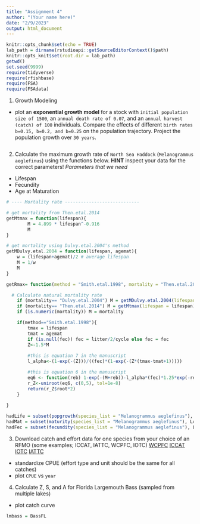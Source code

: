 ```yaml
---
title: "Assignment 4"
author: "(Your name here)"
date: "2/9/2023"
output: html_document
---
```


```r
knitr::opts_chunk$set(echo = TRUE)
lab_path = dirname(rstudioapi::getSourceEditorContext()$path)
knitr::opts_knit$set(root.dir = lab_path)
getwd()
set.seed(9999)
require(tidyverse)
require(rfishbase)
require(FSA)
require(FSAdata)
```

1) Growth Modeling
- plot an **exponential growth model** for a stock with `initial population size of 1500`, an `annual death rate of 0.07`, and an `annual harvest (catch) of 100` individuals. Compare the effects of different `birth rates b=0.15, b=0.2, and b=0.25` on the population trajectory. Project the population growth over `30 years`.  

```r

```

2) Calculate the maximum growth rate of `North Sea Haddock` (`Melanogrammus aeglefinus`) using the functions below. **HINT** inspect your data for the correct parameters!
*Parameters that we need*
- Lifespan
- Fecundity
- Age at Maturation
```r
# ---- Mortality rate ----------------------------

# get mortality from Then.etal.2014
getMtmax = function(lifespan){		
		M = 4.899 * lifespan^-0.916
		M
}

# get mortality using Dulvy.etal.2004's method
getMDulvy.etal.2004 = function(lifespan, agemat){
	w = (lifespan+agemat)/2 # average lifespan
	M = 1/w
	M
}

getRmax= function(method = "Smith.etal.1998", mortality = "Then.etal.2014", fec = NULL, litter = NULL, cycle = NULL, lifespan, agemat){

  # Calculate natural mortality rate
	if (mortality== "Dulvy.etal.2004") M = getMDulvy.etal.2004(lifespan = lifespan, agemat = agemat)
	if (mortality== "Then.etal.2014") M = getMtmax(lifespan = lifespan)
	if (is.numeric(mortality)) M = mortality

	if(method=="Smith.etal.1998"){
		tmax = lifespan
		tmat = agemat
		if (is.null(fec)) fec = litter/2/cycle else fec = fec
		Z<-1.5*M
	
		#this is equation 7 in the manuscript
		l_alpha<-(1-exp(-(Z)))/((fec)*(1-exp(-(Z*(tmax-tmat+1)))))

		#this is equation 6 in the manuscript
		eq6 <- function(reb) 1-exp(-(M+reb))-l_alpha*(fec)*1.25*exp(-reb*tmat)*(1-exp(-(M+reb)*(tmax-tmat+1)))
		r_Z<-uniroot(eq6, c(0,5), tol=1e-8)
		return(r_Z$root*2)
	} 
	
}
```

```r
hadLife = subset(popgrowth(species_list = "Melanogrammus aeglefinus"), Locality=="North Sea")
hadMat = subset(maturity(species_list = "Melanogrammus aeglefinus"), Locality=="North Sea")
hadFec = subset(fecundity(species_list = "Melanogrammus aeglefinus"), Locality=="North Sea")

```

3) Download catch and effort data for one species from your choice of an RFMO (some examples; ICCAT, IATTC, WCPFC, IOTC)
  [WCPFC](https://www.wcpfc.int/public-domain)
  [ICCAT](https://iccat.int/en/accesingdb.html)
  [IOTC](https://iotc.org/data/datasets)
  [IATTC](https://www.iattc.org/en-US/Data/Public-domain)
  - standardize CPUE (effort type and unit should be the same for all catches)
  - plot `CPUE` vs `year`
  
4) Calculate Z, S, and A for Florida Largemouth Bass (sampled from multiple lakes)
  - plot catch curve 

```r
lmbass = BassFL
```
 
